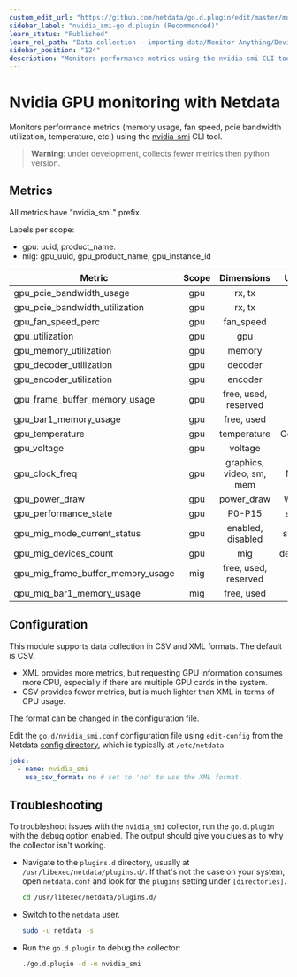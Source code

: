 ```yaml
---
custom_edit_url: "https://github.com/netdata/go.d.plugin/edit/master/modules/nvidia_smi/README.md"
sidebar_label: "nvidia_smi-go.d.plugin (Recommended)"
learn_status: "Published"
learn_rel_path: "Data collection - importing data/Monitor Anything/Devices"
sidebar_position: "124"
description: "Monitors performance metrics using the nvidia-smi CLI tool."
---
```



# Nvidia GPU monitoring with Netdata

Monitors performance metrics (memory usage, fan speed, pcie bandwidth utilization, temperature, etc.)
using the [nvidia-smi](https://developer.nvidia.com/nvidia-system-management-interface) CLI tool.

> **Warning**: under development, collects fewer metrics then python version.

## Metrics

All metrics have "nvidia_smi." prefix.

Labels per scope:

- gpu: uuid, product_name.
- mig: gpu_uuid, gpu_product_name, gpu_instance_id

| Metric                            | Scope |        Dimensions        |  Units  | XML | CSV |
|-----------------------------------|:-----:|:------------------------:|:-------:|:---:|:---:|
| gpu_pcie_bandwidth_usage          |  gpu  |          rx, tx          |   B/s   | yes | no  |
| gpu_pcie_bandwidth_utilization    |  gpu  |          rx, tx          |    %    | yes | no  |
| gpu_fan_speed_perc                |  gpu  |        fan_speed         |    %    | yes | yes |
| gpu_utilization                   |  gpu  |           gpu            |    %    | yes | yes |
| gpu_memory_utilization            |  gpu  |          memory          |    %    | yes | yes |
| gpu_decoder_utilization           |  gpu  |         decoder          |    %    | yes | no  |
| gpu_encoder_utilization           |  gpu  |         encoder          |    %    | yes | no  |
| gpu_frame_buffer_memory_usage     |  gpu  |   free, used, reserved   |    B    | yes | yes |
| gpu_bar1_memory_usage             |  gpu  |        free, used        |    B    | yes | no  |
| gpu_temperature                   |  gpu  |       temperature        | Celsius | yes | yes |
| gpu_voltage                       |  gpu  |         voltage          |    V    | yes | no  |
| gpu_clock_freq                    |  gpu  | graphics, video, sm, mem |   MHz   | yes | yes |
| gpu_power_draw                    |  gpu  |        power_draw        |  Watts  | yes | yes |
| gpu_performance_state             |  gpu  |          P0-P15          |  state  | yes | yes |
| gpu_mig_mode_current_status       |  gpu  |    enabled, disabled     | status  | yes | no  |
| gpu_mig_devices_count             |  gpu  |           mig            | devices | yes | no  |
| gpu_mig_frame_buffer_memory_usage |  mig  |   free, used, reserved   |    B    | yes | no  |
| gpu_mig_bar1_memory_usage         |  mig  |        free, used        |    B    | yes | no  |

## Configuration

This module supports data collection in CSV and XML formats. The default is CSV.

- XML provides more metrics, but requesting GPU information consumes more CPU, especially if there are multiple GPU
  cards in the system.
- CSV provides fewer metrics, but is much lighter than XML in terms of CPU usage.

The format can be changed in the configuration file.

Edit the `go.d/nvidia_smi.conf` configuration file using `edit-config` from the
Netdata [config directory](https://learn.netdata.cloud/docs/configure/nodes), which is typically at `/etc/netdata`.

```yaml
jobs:
  - name: nvidia_smi
    use_csv_format: no # set to 'no' to use the XML format.
```

## Troubleshooting

To troubleshoot issues with the `nvidia_smi` collector, run the `go.d.plugin` with the debug option enabled. The
output should give you clues as to why the collector isn't working.

- Navigate to the `plugins.d` directory, usually at `/usr/libexec/netdata/plugins.d/`. If that's not the case on
  your system, open `netdata.conf` and look for the `plugins` setting under `[directories]`.

  ```bash
  cd /usr/libexec/netdata/plugins.d/
  ```

- Switch to the `netdata` user.

  ```bash
  sudo -u netdata -s
  ```

- Run the `go.d.plugin` to debug the collector:

  ```bash
  ./go.d.plugin -d -m nvidia_smi
  ```
